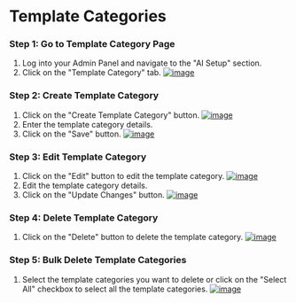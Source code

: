 # Template Categories

### Step 1: Go to Template Category Page
1. Log into your Admin Panel and navigate to the "AI Setup" section.
2. Click on the "Template Category" tab.
[![image](/images/admin/ai/categories/1.png)](/images/admin/ai/categories/1.png)

### Step 2: Create Template Category
1. Click on the "Create Template Category" button.
[![image](/images/admin/ai/categories/2.png)](/images/admin/ai/categories/2.png)
2. Enter the template category details.
3. Click on the "Save" button.
[![image](/images/admin/ai/categories/3.png)](/images/admin/ai/categories/3.png)

### Step 3: Edit Template Category
1. Click on the "Edit" button to edit the template category.
[![image](/images/admin/ai/categories/4.png)](/images/admin/ai/categories/4.png)
2. Edit the template category details.
3. Click on the "Update Changes" button.
[![image](/images/admin/ai/categories/5.png)](/images/admin/ai/categories/5.png)

### Step 4: Delete Template Category
1. Click on the "Delete" button to delete the template category.
[![image](/images/admin/ai/categories/6.png)](/images/admin/ai/categories/6.png)

### Step 5: Bulk Delete Template Categories
1. Select the template categories you want to delete or click on the "Select All" checkbox to select all the template categories.
[![image](/images/admin/ai/categories/7.png)](/images/admin/ai/categories/7.png)